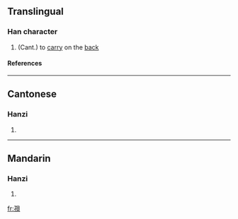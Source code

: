 ==Translingual==
===Han character===
{{Han char|rn=39|rad=子|as=07|sn=10|four=|canj=弓木月山金 (NDBUC)}}
# (Cant.) to [[carry]] on the [[back]]
====References====
{{Han ref|kx=0280.021|hdz=21016.030|uh=5B6D|ud=23405}}
----
==Cantonese==
===Hanzi===
{{yue-hanzi|jyut=|y=me1}}
# {{defn|Cantonese}}
----
==Mandarin==
===Hanzi===
{{cmn-hanzi|pin=[[càn]] ([[can4]]), [[miē]] ([[mie1]])|wg=ts'an<sup>4</sup>, mieh<sup>1</sup>}}
# {{defn|Mandarin}}

[[fr:孭]]